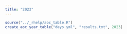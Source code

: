 ```yaml
---
title: "2023"
---
```


```r
source("../_rhelp/aoc_table.R")
create_aoc_year_table("days.yml", "results.txt", 2023)
```
